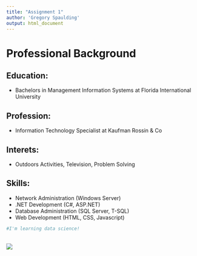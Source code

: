 ```yaml
---
title: "Assignment 1"
author: 'Gregory Spaulding'
output: html_document
---
```


<h1>Professional Background</h1>
<h2>Education:</h2>
<ul>
<li>Bachelors in Management Information Systems at Florida International University</li>
</ul>
<h2>Profession:</h2>
<ul>
<li>Information Technology Specialist at Kaufman Rossin & Co</li>
</ul>
<h2>Interets:</h2>
<ul>
<li>Outdoors Activities, Television, Problem Solving</li>
</ul>
<h2>Skills:</h2>
<ul>
<li>Network Administration (Windows Server)</li>
<li>.NET Development (C#, ASP.NET)</li>
<li>Database Administration (SQL Server, T-SQL)</li>
<li>Web Development (HTML, CSS, Javascript)</li>
</ul>
```r
#I'm learning data science!
```
<br />
<img src="gregory.jpg">